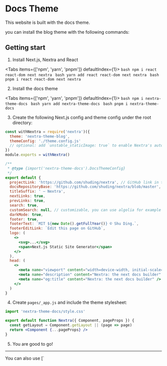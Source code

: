 # Docs Theme


<Callout>This website is built with the docs theme.</Callout>

you can install the blog theme with the following commands:

## Getting start

1. Install Next.js, Nextra and React

<Tabs items={['npm', 'yarn', 'pnpm']} defaultIndex={1}>
  <Tab>
    ```bash
    npm i react react-dom next nextra
    ```
  </Tab>
  <Tab>
    ```bash
    yarn add react react-dom next nextra
    ```
  </Tab>
  <Tab>
    ```bash
    pnpm i react react-dom next nextra
    ```
  </Tab>
</Tabs>

2. Install the docs theme

<Tabs items={['npm', 'yarn', 'pnpm']} defaultIndex={1}>
  <Tab>
    ```bash
    npm i nextra-theme-docs
    ```
  </Tab>
  <Tab>
    ```bash
    yarn add nextra-theme-docs
    ```
  </Tab>
  <Tab>
    ```bash
    pnpm i nextra-theme-docs
    ```
  </Tab>
</Tabs>

3. Create the following Next.js config and theme config under the root directory:

```jsx filename="next.config.js"
const withNextra = require('nextra')({
  theme: 'nextra-theme-blog',
  themeConfig: './theme.config.js'
  // optional: add `unstable_staticImage: true` to enable Nextra's auto image import
})
module.exports = withNextra()
```

```jsx filename="theme.config.js"
/**
 * @type {import('nextra-theme-docs').DocsThemeConfig}
 */
export default {
  projectLink: 'https://github.com/shuding/nextra', // GitHub link in the navbar
  docsRepositoryBase: 'https://github.com/shuding/nextra/blob/master', // base URL for the docs repository
  titleSuffix: ' – Nextra',
  nextLinks: true,
  prevLinks: true,
  search: true,
  customSearch: null, // customizable, you can use algolia for example
  darkMode: true,
  footer: true,
  footerText: `MIT ${new Date().getFullYear()} © Shu Ding.`,
  footerEditLink: `Edit this page on GitHub`,
  logo: (
    <>
      <svg>...</svg>
      <span>Next.js Static Site Generator</span>
    </>
  ),
  head: (
    <>
      <meta name="viewport" content="width=device-width, initial-scale=1.0" />
      <meta name="description" content="Nextra: the next docs builder" />
      <meta name="og:title" content="Nextra: the next docs builder" />
    </>
  )
}
```

4. Create `pages/_app.js` and include the theme stylesheet:

```jsx filename="_app.js"
import 'nextra-theme-docs/style.css'

export default function Nextra({ Component, pageProps }) {
  const getLayout = Component.getLayout || (page => page)
  return <Component {...pageProps} />
}
```

5. You are good to go!

---

<Callout>
You can also use [`<style jsx>`](https://nextjs.org/docs/basic-features/built-in-css-support#css-in-js) to style elements inside `theme.config.js`.
</Callout>

